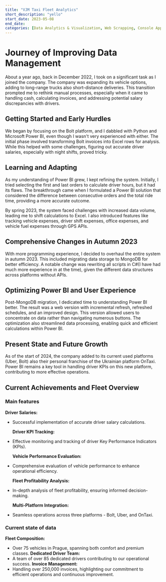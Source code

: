```yaml
---
title: "VJM Taxi Fleet Analytics"
short_description: "yello"
start_date: 2023-05-08
end_date:
categories: [Data Analytics & Visualization, Web Scrapping, Console App]
---
```


# Journey of Improving Data Management

About a year ago, back in December 2022, I took on a significant task as I joined the company. The company was expanding its vehicle options, adding to long-range trucks also short-distance deliveries. This transition prompted me to rethink manual processes, especially when it came to handling cash, calculating invoices, and addressing potential salary discrepancies with drivers.

## Getting Started and Early Hurdles

We began by focusing on the Bolt platform, and I dabbled with Python and Microsoft Power BI, even though I wasn't very experienced with either. The initial phase involved transforming Bolt invoices into Excel rows for analysis. While this helped with some challenges, figuring out accurate driver salaries, especially with night shifts, proved tricky.

## Learning and Adapting

As my understanding of Power BI grew, I kept refining the system. Initially, I tried selecting the first and last orders to calculate driver hours, but it had its flaws. The breakthrough came when I formulated a Power BI solution that considered the difference between consecutive orders and the total ride time, providing a more accurate outcome.

By spring 2023, the system faced challenges with increased data volume, leading me to shift calculations to Excel. I also introduced features like tracking vehicle expenses, driver shift expenses, office expenses, and vehicle fuel expenses through GPS APIs.

## Comprehensive Changes in Autumn 2023

With more programming experience, I decided to overhaul the entire system in autumn 2023. This included migrating data storage to MongoDB for better efficiency. A notable change was rewriting all scripts in C#(I have had much more experience in at the time), given the different data structures across platforms without APIs.

## Optimizing Power BI and User Experience

Post-MongoDB migration, I dedicated time to understanding Power BI better. The result was a web version with incremental refresh, refreshed schedules, and an improved design. This version allowed users to concentrate on data rather than navigating numerous buttons. The optimization also streamlined data processing, enabling quick and efficient calculations within Power BI.

## Present State and Future Growth

As of the start of 2024, the company added to its current used platforms (Uber, Bolt) also their personal franchise of the Ukrainian platform OnTaxi. Power BI remains a key tool in handling driver KPIs on this new platform, contributing to more effective operations.

## Current Achievements and Fleet Overview

### Main features

**Driver Salaries:**

- Successful implementation of accurate driver salary calculations.

  **Driver KPI Tracking:**

- Effective monitoring and tracking of driver Key Performance Indicators (KPIs).

  **Vehicle Performance Evaluation:**

- Comprehensive evaluation of vehicle performance to enhance operational efficiency.

  **Fleet Profitability Analysis:**

- In-depth analysis of fleet profitability, ensuring informed decision-making.

  **Multi-Platform Integration:**

- Seamless operations across three platforms - Bolt, Uber, and OnTaxi.

### Current state of data

**Fleet Composition:**

- Over 75 vehicles in Prague, spanning both comfort and premium classes.
  **Dedicated Driver Team:**
- A team of over 85 dedicated drivers contributing to our operational success.
  **Invoice Management:**
- Handling over 250,000 invoices, highlighting our commitment to efficient operations and continuous improvement.
